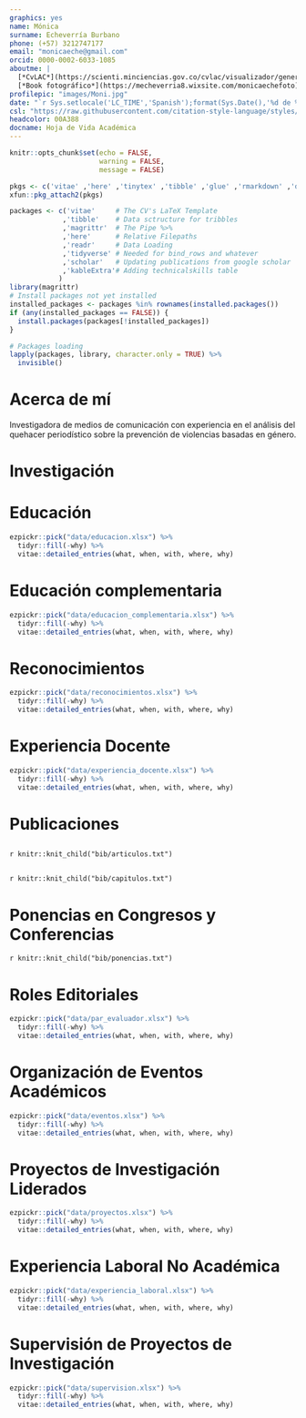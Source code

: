 ```yaml
---
graphics: yes
name: Mónica
surname: Echeverría Burbano
phone: (+57) 3212747177
email: "monicaeche@gmail.com"
orcid: 0000-0002-6033-1085
aboutme: |
  [*CvLAC*](https://scienti.minciencias.gov.co/cvlac/visualizador/generarCurriculoCv.do?cod_rh=0001636025) • 
  [*Book fotográfico*](https://mecheverria8.wixsite.com/monicaechefoto)
profilepic: "images/Moni.jpg"
date: "`r Sys.setlocale('LC_TIME','Spanish');format(Sys.Date(),'%d de %B de %Y')`"
csl: "https://raw.githubusercontent.com/citation-style-language/styles/master/apa-cv.csl"
headcolor: 00A388
docname: Hoja de Vida Académica
---
```


```r
knitr::opts_chunk$set(echo = FALSE,
                      warning = FALSE,
                      message = FALSE)

pkgs <- c('vitae' ,'here' ,'tinytex' ,'tibble' ,'glue' ,'rmarkdown' ,'dplyr', 'readr' ,'yaml')
xfun::pkg_attach2(pkgs)

packages <- c('vitae'     # The CV's LaTeX Template
             ,'tibble'    # Data sctructure for tribbles
             ,'magrittr'  # The Pipe %>%
             ,'here'      # Relative Filepaths
             ,'readr'     # Data Loading
             ,'tidyverse' # Needed for bind_rows and whatever
             ,'scholar'   # Updating publications from google scholar
             ,'kableExtra'# Adding technicalskills table
            )
library(magrittr)
# Install packages not yet installed
installed_packages <- packages %in% rownames(installed.packages())
if (any(installed_packages == FALSE)) {
  install.packages(packages[!installed_packages])
}

# Packages loading
lapply(packages, library, character.only = TRUE) %>%
  invisible()
```

# Acerca de mí

Investigadora de medios de comunicación con experiencia en el análisis del quehacer periodístico sobre la prevención de violencias basadas en género.

# Investigación

\begin{cvskills}
  \cvskill
    {Líneas de Investigación}
    {Comunicación estratégica en organizaciones y movimientos sociales •  • Género • Interseccionalidad \newline
    Comunicación con enfoque de derechos humanos • Análisis de medios}
\end{cvskills}

# Educación

```r
ezpickr::pick("data/educacion.xlsx") %>%
  tidyr::fill(-why) %>%
  vitae::detailed_entries(what, when, with, where, why)
```

# Educación complementaria

```r
ezpickr::pick("data/educacion_complementaria.xlsx") %>%
  tidyr::fill(-why) %>%
  vitae::detailed_entries(what, when, with, where, why)
```

# Reconocimientos

```r
ezpickr::pick("data/reconocimientos.xlsx") %>%
  tidyr::fill(-why) %>%
  vitae::detailed_entries(what, when, with, where, why)
```

# Experiencia Docente

```r
ezpickr::pick("data/experiencia_docente.xlsx") %>%
  tidyr::fill(-why) %>%
  vitae::detailed_entries(what, when, with, where, why)
```

# Publicaciones

## \textbf{Artículos}

\begingroup
\setlength{\parindent}{-0.5in}
\setlength{\leftskip}{0.5in}

`r knitr::knit_child("bib/articulos.txt")`

\endgroup

## \textbf{Capítulos de Libro}

\begingroup
\setlength{\parindent}{-0.5in}
\setlength{\leftskip}{0.5in}

`r knitr::knit_child("bib/capitulos.txt")`

\endgroup

# Ponencias en Congresos y Conferencias

\begingroup
\setlength{\parindent}{-0.5in}
\setlength{\leftskip}{0.5in}

`r knitr::knit_child("bib/ponencias.txt")`

\endgroup

# Roles Editoriales

```r
ezpickr::pick("data/par_evaluador.xlsx") %>%
  tidyr::fill(-why) %>%
  vitae::detailed_entries(what, when, with, where, why)
```

# Organización de Eventos Académicos

```r
ezpickr::pick("data/eventos.xlsx") %>%
  tidyr::fill(-why) %>%
  vitae::detailed_entries(what, when, with, where, why)
```

# Proyectos de Investigación Liderados

```r
ezpickr::pick("data/proyectos.xlsx") %>%
  tidyr::fill(-why) %>%
  vitae::detailed_entries(what, when, with, where, why)
```

# Experiencia Laboral No Académica

```r
ezpickr::pick("data/experiencia_laboral.xlsx") %>%
  tidyr::fill(-why) %>%
  vitae::detailed_entries(what, when, with, where, why)
```

# Supervisión de Proyectos de Investigación

```r
ezpickr::pick("data/supervision.xlsx") %>%
  tidyr::fill(-why) %>%
  vitae::detailed_entries(what, when, with, where, why)
```